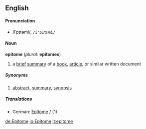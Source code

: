 ==English==
====Pronunciation====
*/iˈpɪtəmi/, <tt>/i"pIt@mi/</tt>
====Noun====
'''epitome''' (''plural:'' '''epitomes''')
#a [[brief]] [[summary]] of a [[book]], [[article]], or similar written document
=====Synonyms=====
#[[abstract]], [[summary]], [[synopsis]]
=====Translations=====
*German: [[Epitome]] ''f'' (1)

[[de:Epitome]]
[[io:Epitome]]
[[it:epitome]]